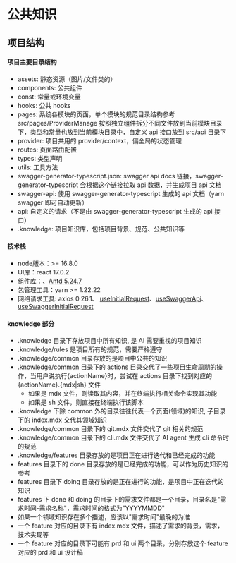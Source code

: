 # 公共知识

## 项目结构

#### 项目主要目录结构
- assets: 静态资源（图片/文件类的）
- components: 公共组件
- const: 常量或环境变量
- hooks: 公共 hooks
- pages: 系统各模块的页面，单个模块的规范目录结构参考 src/pages/ProviderManage 按照独立组件拆分不同文件放到当前模块目录下，类型和常量也放到当前模块目录中，自定义 api 接口放到 src/api 目录下
- provider: 项目共用的 provider/context，偏全局的状态管理
- routes: 页面路由配置
- types: 类型声明
- utils: 工具方法
- swagger-generator-typescript.json: swagger api docs 链接，swagger-generator-typescript 会根据这个链接拉取 api 数据，并生成项目 api 文档
- swagger-api: 使用 swagger-generator-typescript 生成的 api 文档（yarn swagger 即可自动更新）
- api: 自定义的请求（不是由 swagger-generator-typescript 生成的 api 接口）
- .knowledge: 项目知识库，包括项目背景、规范、公共知识等

#### 技术栈
- node版本：>= 16.8.0
- UI库：react 17.0.2
- 组件库：、[Antd 5.24.7](mdc:https:/ant.design/components/overview-cn)
- 包管理工具：yarn >= 1.22.22
- 网络请求工具: axios 0.26.1、 [useInitialRequest](mdc:src/hooks/useInitialRequest.ts)、[useSwaggerApi](mdc:src/hooks/useSwaggerApi.ts)、[useSwaggerInitialRequest](mdc:src/hooks/useInitialRequest.ts)


#### knowledge 部分
- .knowledge 目录下存放项目中所有知识, 是 AI 需要重视的项目知识
- .knowledge/rules 是项目所有的规范，需要严格遵守
- .knowledge/common 目录存放的是项目中公共的知识
- .knowledge/common 目录下的 actions 目录交代了一些项目生命周期的操作，当用户说执行{actionName}时，尝试在 actions 目录下找到对应的 {actionName}.{mdx|sh} 文件
  - 如果是 mdx 文件，则读取其内容，并在终端执行相关命令实现其功能
  - 如果是 sh 文件，则直接在终端执行该脚本
- .knowledge 下除 common 外的目录往往代表一个页面(领域)的知识, 子目录下的 index.mdx 交代其领域知识
- .knowledge/common 目录下的 git.mdx 文件交代了 git 相关的规范
- .knowledge/common 目录下的 cli.mdx 文件交代了 AI agent 生成 cli 命令时的规范
- .knowledge/features 目录存放的是项目正在进行迭代和已经完成的功能
- features 目录下的 done 目录存放的是已经完成的功能，可以作为历史知识的参考
- features 目录下 doing 目录存放的是正在进行的功能，是项目中正在迭代的知识
- features 下 done 和 doing 的目录下的需求文件都是一个目录，目录名是"需求时间-需求名称"，需求时间的格式为"YYYYMMDD"
- 如果一个领域知识存在多个描述，应该以"需求时间"最晚的为准
- 一个 feature 对应的目录下有 index.mdx 文件，描述了需求的背景，需求，技术实现等
- 一个 feature 对应的目录下可能有 prd 和 ui 两个目录，分别存放这个 feature 对应的 prd 和 ui 设计稿
